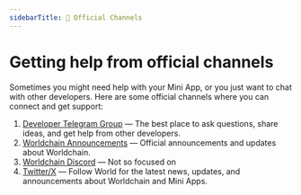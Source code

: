 ```yaml
---
sidebarTitle: 📣 Official Channels
---
```


# Getting help from official channels

Sometimes you might need help with your Mini App, or you just want to chat with other developers. Here are some official channels where you can connect and get support:

1. [Developer Telegram Group](https://t.me/worldcoindevelopers) ― The best place to ask questions, share ideas, and get help from other developers.
2. [Worldchain Announcements](https://t.me/WorldBuilderAnnouncements) ― Official announcements and updates about Worldchain.
3. [Worldchain Discord](https://world.org/discord) ― Not so focused on
4. [Twitter/X](https://x.com/worldcoin) ― Follow World for the latest news, updates, and announcements about Worldchain and Mini Apps.
